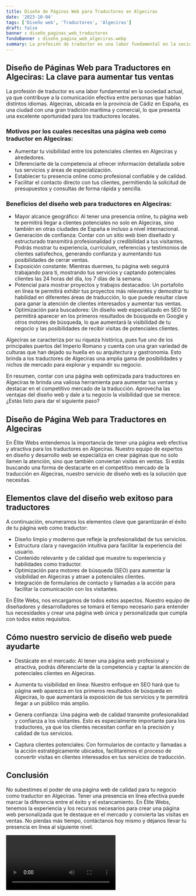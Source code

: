 ```yaml
---
title: Diseño de Páginas Web para Traductores en Algeciras
date: '2023-10-04'
tags: ['Diseño web', 'Traductores', 'Algeciras']
draft: false
banner : diseño_paginas_web_traductores
fondoBanner : diseño_pagina_web_algeciras.webp
summary: La profesión de traductor es una labor fundamental en la sociedad actual, ya que contribuye a la comunicación efectiva entre personas que hablan distintos idiomas. Algeciras, ubicada en la provincia de Cádiz en España, es una ciudad con una gran tradición marítima y comercial, lo que presenta una excelente oportunidad para los traductores locales.
---
```


## Diseño de Páginas Web para Traductores en Algeciras: La clave para aumentar tus ventas

La profesión de traductor es una labor fundamental en la sociedad actual, ya que contribuye a la comunicación efectiva entre personas que hablan distintos idiomas. Algeciras, ubicada en la provincia de Cádiz en España, es una ciudad con una gran tradición marítima y comercial, lo que presenta una excelente oportunidad para los traductores locales.

### Motivos por los cuales necesitas una página web como traductor en Algeciras:

- Aumentar tu visibilidad entre los potenciales clientes en Algeciras y alrededores.
- Diferenciarte de la competencia al ofrecer información detallada sobre tus servicios y áreas de especialización.
- Establecer tu presencia online como profesional confiable y de calidad.
- Facilitar el contacto directo con tus clientes, permitiendo la solicitud de presupuestos y consultas de forma rápida y sencilla.

### Beneficios del diseño web para traductores en Algeciras:

- Mayor alcance geográfico: Al tener una presencia online, tu página web te permitirá llegar a clientes potenciales no solo en Algeciras, sino también en otras ciudades de España e incluso a nivel internacional.
- Generación de confianza: Contar con un sitio web bien diseñado y estructurado transmitirá profesionalidad y credibilidad a tus visitantes. Podrás mostrar tu experiencia, currículum, referencias y testimonios de clientes satisfechos, generando confianza y aumentando tus posibilidades de cerrar ventas.
- Exposición constante: Mientras duermes, tu página web seguirá trabajando para ti, mostrando tus servicios y captando potenciales clientes las 24 horas del día, los 7 días de la semana.
- Potencial para mostrar proyectos y trabajos destacados: Un portafolio en línea te permitirá exhibir tus proyectos más relevantes y demostrar tu habilidad en diferentes áreas de traducción, lo que puede resultar clave para ganar la atención de clientes interesados y aumentar tus ventas.
- Optimización para buscadores: Un diseño web especializado en SEO te permitirá aparecer en los primeros resultados de búsqueda en Google y otros motores de búsqueda, lo que aumentará la visibilidad de tu negocio y las posibilidades de recibir visitas de potenciales clientes.

Algeciras se caracteriza por su riqueza histórica, pues fue uno de los principales puertos del Imperio Romano y cuenta con una gran variedad de culturas que han dejado su huella en su arquitectura y gastronomía. Esto brinda a los traductores de Algeciras una amplia gama de posibilidades y nichos de mercado para explorar y expandir su negocio.

En resumen, contar con una página web optimizada para traductores en Algeciras te brinda una valiosa herramienta para aumentar tus ventas y destacar en el competitivo mercado de la traducción. Aprovecha las ventajas del diseño web y dale a tu negocio la visibilidad que se merece. ¿Estás listo para dar el siguiente paso?

<GifSeo />

<Cta />

## Diseño de Página Web para Traductores en Algeciras

En Élite Webs entendemos la importancia de tener una página web efectiva y atractiva para los traductores en Algeciras. Nuestro equipo de expertos en diseño y desarrollo web se especializa en crear páginas que no solo llamen la atención, sino que también conviertan visitas en ventas. Si estás buscando una forma de destacarte en el competitivo mercado de la traducción en Algeciras, nuestro servicio de diseño web es la solución que necesitas.

## Elementos clave del diseño web exitoso para traductores

A continuación, enumeramos los elementos clave que garantizarán el éxito de tu página web como traductor:

- Diseño limpio y moderno que refleje la profesionalidad de tus servicios.
- Estructura clara y navegación intuitiva para facilitar la experiencia del usuario.
- Contenido relevante y de calidad que muestre tu experiencia y habilidades como traductor.
- Optimización para motores de búsqueda (SEO) para aumentar la visibilidad en Algeciras y atraer a potenciales clientes.
- Integración de formularios de contacto y llamadas a la acción para facilitar la comunicación con los visitantes.

En Élite Webs, nos encargamos de todos estos aspectos. Nuestro equipo de diseñadores y desarrolladores se tomará el tiempo necesario para entender tus necesidades y crear una página web única y personalizada que cumpla con todos estos requisitos.

## Cómo nuestro servicio de diseño web puede ayudarte

- Destácate en el mercado: Al tener una página web profesional y atractiva, podrás diferenciarte de la competencia y captar la atención de potenciales clientes en Algeciras.

- Aumenta tu visibilidad en línea: Nuestro enfoque en SEO hará que tu página web aparezca en los primeros resultados de búsqueda en Algeciras, lo que aumentará la exposición de tus servicios y te permitirá llegar a un público más amplio.

- Genera confianza: Una página web de calidad transmite profesionalidad y confianza a los visitantes. Esto es especialmente importante para los traductores, ya que los clientes necesitan confiar en la precisión y calidad de tus servicios.

- Captura clientes potenciales: Con formularios de contacto y llamadas a la acción estratégicamente ubicados, facilitaremos el proceso de convertir visitas en clientes interesados en tus servicios de traducción.

## Conclusión

No subestimes el poder de una página web de calidad para tu negocio como traductor en Algeciras. Tener una presencia en línea efectiva puede marcar la diferencia entre el éxito y el estancamiento. En Élite Webs, tenemos la experiencia y los recursos necesarios para crear una página web personalizada que te destaque en el mercado y convierta las visitas en ventas. No pierdas más tiempo, contáctanos hoy mismo y déjanos llevar tu presencia en línea al siguiente nivel.

<Video />

<CtaBot job='Traductores' city='Algeciras'/>

<Gmaps query='Algeciras+españa+maps' />